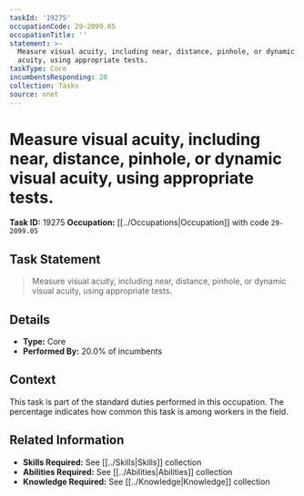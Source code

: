 ```yaml
---
taskId: '19275'
occupationCode: 29-2099.05
occupationTitle: ''
statement: >-
  Measure visual acuity, including near, distance, pinhole, or dynamic visual
  acuity, using appropriate tests.
taskType: Core
incumbentsResponding: 20
collection: Tasks
source: onet
---
```

# Measure visual acuity, including near, distance, pinhole, or dynamic visual acuity, using appropriate tests.

**Task ID:** 19275
**Occupation:** [[../Occupations|Occupation]] with code `29-2099.05`

## Task Statement

> Measure visual acuity, including near, distance, pinhole, or dynamic visual acuity, using appropriate tests.

## Details

- **Type:** Core
- **Performed By:** 20.0% of incumbents

## Context

This task is part of the standard duties performed in this occupation. The percentage indicates how common this task is among workers in the field.

## Related Information

- **Skills Required:** See [[../Skills|Skills]] collection
- **Abilities Required:** See [[../Abilities|Abilities]] collection
- **Knowledge Required:** See [[../Knowledge|Knowledge]] collection
